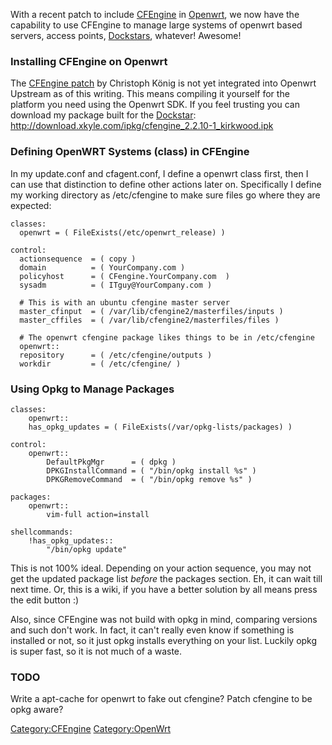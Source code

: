 With a recent patch to include [[CFEngine]] in [[Openwrt]], we now have the capability to use CFEngine to manage large systems of openwrt based servers, access points, [[Install Openwrt on a Seagate Dockstar|Dockstars]], whatever! Awesome!
=== Installing CFEngine on Openwrt ===
The [https://lists.openwrt.org/pipermail/openwrt-devel/2011-May/011023.html CFEngine patch] by Christoph König is not yet integrated into Openwrt Upstream as of this writing. This means compiling it yourself for the platform you need using the Openwrt SDK. If you feel trusting you can download my package built for the [[Dockstar]]: http://download.xkyle.com/ipkg/cfengine_2.2.10-1_kirkwood.ipk


=== Defining OpenWRT Systems (class) in CFEngine ===
In my update.conf and cfagent.conf, I define a openwrt class first, then I can use that distinction to define other actions later on. Specifically I define my working directory as /etc/cfengine to make sure files go where they are expected:
<pre>
classes:
  openwrt = ( FileExists(/etc/openwrt_release) )

control:
  actionsequence  = ( copy )
  domain          = ( YourCompany.com )
  policyhost      = ( CFengine.YourCompany.com  )
  sysadm          = ( ITguy@YourCompany.com )

  # This is with an ubuntu cfengine master server
  master_cfinput  = ( /var/lib/cfengine2/masterfiles/inputs )
  master_cffiles  = ( /var/lib/cfengine2/masterfiles/files )

  # The openwrt cfengine package likes things to be in /etc/cfengine
  openwrt::
  repository      = ( /etc/cfengine/outputs )
  workdir         = ( /etc/cfengine/ )
</pre>


=== Using Opkg to Manage Packages ===
<pre>
classes:
	openwrt::
	has_opkg_updates = ( FileExists(/var/opkg-lists/packages) )

control:
    openwrt::
        DefaultPkgMgr      = ( dpkg )
        DPKGInstallCommand = ( "/bin/opkg install %s" )
        DPKGRemoveCommand  = ( "/bin/opkg remove %s" )

packages:
	openwrt::
		vim-full action=install	

shellcommands:
	!has_opkg_updates::
		"/bin/opkg update"
</pre>

This is not 100% ideal. Depending on your action sequence, you may not get the updated package list ''before'' the packages section. Eh, it can wait till next time. Or, this is a wiki, if you have a better solution by all means press the edit button :)

Also, since CFEngine was not build with opkg in mind, comparing versions and such don't work. In fact, it can't really even know if something is installed or not, so it just opkg installs everything on your list. Luckily opkg is super fast, so it is not much of a waste.

=== TODO ===
Write a apt-cache for openwrt to fake out cfengine? Patch cfengine to be opkg aware?

[[Category:CFEngine]][[Category:OpenWrt]]